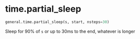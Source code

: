 # time.partial_sleep { #dareplane_utils.general.time.partial_sleep }

```python
general.time.partial_sleep(s, start, nsteps=30)
```

Sleep for 90% of `s` or up to 30ms to the end, whatever is longer
